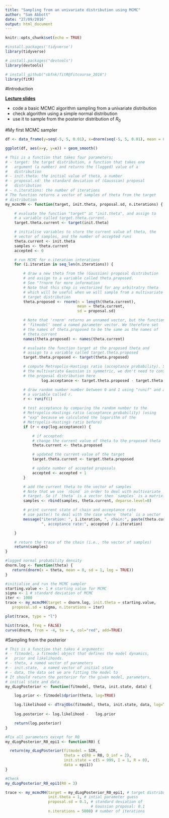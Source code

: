 ```yaml
---
title: "Sampling from an univariate distribution using MCMC"
author: "Sam Abbott"
date: "27/09/2016"
output: html_document
---
```


```r
knitr::opts_chunk$set(echo = TRUE)
```

```r
#install.packages('tidyverse')
library(tidyverse)

# install.packages("devtools")
library(devtools)

# install_github("sbfnk/fitR@fitcourse_2016")
library(fitR)
```

#Introduction

[**Lecture slides**](http://sbfnk.github.io/mfiidd/slides/mcmc_slides1.pdf)

- code a basic MCMC algorithm sampling from a univariate distribution
- check algorithm using a simple normal distribution
- use it to sample from the posterior distribution of $R_0$

#My first MCMC sampler

```r
df <- data_frame(y=seq(-5, 5, 0.01), x=dnorm(seq(-5, 5, 0.01), mean = 0, sd = 1))

ggplot(df, aes(x=y, y=x)) + geom_smooth()
```

```r
# This is a function that takes four parameters:
# - target: the target distribution, a function that takes one
#   argument (a number) and returns the (logged) value of a
#   distribution
# - init.theta: the initial value of theta, a number
# - proposal.sd: the standard deviation of (Gaussian) proposal
#   distribution
# - n.iterations: the number of iterations
# The function returns a vector of samples of theta from the target
# distribution
my_mcmcMH <- function(target, init.theta, proposal.sd, n.iterations) {

    # evaluate the function "target" at "init.theta", and assign to
    # a variable called target.theta.current.
    target.theta.current <- target(init.theta)

    # initialise variables to store the current value of theta, the
    # vector of samples, and the number of accepted runs
    theta.current <- init.theta
    samples <- theta.current
    accepted <- 0

    # run MCMC for n.iteration interations
    for (i.iteration in seq_len(n.iterations)) {

        # draw a new theta from the (Gaussian) proposal distribution
        # and assign to a variable called theta.proposed.  
        # See "?rnorm for more information
        # Note that this step is vectorized for any arbitratry theta 
        # which will be useful when we will sample from a multivariate
        # target distribution
        theta.proposed <- rnorm(n = length(theta.current),
                                mean = theta.current,
                                sd = proposal.sd)

        # Note that 'rnorm' returns an unnamed vector, but the functions of
        # 'fitmodel' need a named parameter vector. We therefore set
        # the names of theta.proposed to be the same as the names of
        # theta.current
        names(theta.proposed) <- names(theta.current)

        # evaluate the function target at the proposed theta and
        # assign to a variable called target.theta.proposed
        target.theta.proposed <- target(theta.proposed)

        # compute Metropolis-Hastings ratio (acceptance probability). Since
        # the multivariate Gaussian is symmetric, we don't need to consider
        # the proposal distribution here
                log.acceptance <- target.theta.proposed - target.theta.current

        # draw random number number between 0 and 1 using "runif" and assign to
        # a variable called r.
        r <- runif(1)

        # test acceptance by comparing the random number to the
        # Metropolis-Hastings ratio (acceptance probability) (using
        # "exp" because we calculated the logarithm of the
        # Metropolis-Hastings ratio before)
        if (r < exp(log.acceptance)) {

            # if accepted:
            # change the current value of theta to the proposed theta
            theta.current <- theta.proposed

            # updated the current value of the target
            target.theta.current <- target.theta.proposed

            # update number of accepted proposals
            accepted <- accepted + 1
        }

        # add the current theta to the vector of samples
        # Note that we use `rbind` in order to deal with multivariate 
        # target. So if `theta` is a vector then `samples` is a matrix.
        samples <- rbind(samples, theta.current, deparse.level=0)

        # print current state of chain and acceptance rate
        # use paste() to deal with the case where `theta` is a vector
        message("iteration: ", i.iteration, ", chain:", paste(theta.current, collapse=" "),
                ", acceptance rate:", accepted / i.iteration)

    }

    # return the trace of the chain (i.e., the vector of samples)
    return(samples)
}
```

```r
#logged normal probability density
dnorm.log <- function(theta) {
   return(dnorm(x = theta, mean = 0, sd = 1, log = TRUE))
}

#initialise and run the MCMC sampler
starting.value <- 1 # starting value for MCMC
sigma <- 1 # standard deviation of MCMC
iter <- 1000
trace <- my_mcmcMH(target = dnorm.log, init.theta = starting.value,
   proposal.sd = sigma, n.iterations = iter)

```

```r
plot(trace, type = "l")
```

```r
hist(trace, freq = FALSE)
curve(dnorm, from = -4, to = 4, col="red", add=TRUE)
```

#Sampling from the posterior

```r

# This is a function that takes 4 arguments:
# - fitmodel, a fitmodel object that defines the model dynamics,
#   prior and likelihoods.
# - theta, a named vector of parameters
# - init.state,  a named vector of initial state
# - data, the data set we are fitting the model to
# It should return the posterior for the given model, parameters,
# initial state and data.
my_dLogPosterior <- function(fitmodel, theta, init.state, data) {

    log.prior <- fitmodel$dprior(theta, log=TRUE)

    log.likelihood <- dTrajObs(fitmodel, theta, init.state, data, log=TRUE)
    
    log.posterior <- log.likelihood -   log.prior

    return(log.posterior)
}

#Fix all parameters except for R0
my_dLogPosterior_R0_epi1 <- function(R0) {

  return(my_dLogPosterior(fitmodel = SIR,
                          theta = c(R0 = R0, D_inf = 2),
                          init.state = c(S = 999, I = 1, R = 0),
                          data = epi1))
}

#Check
my_dLogPosterior_R0_epi1(R0 = 3)
```

```r
trace <- my_mcmcMH(target = my_dLogPosterior_R0_epi1, # target distribution
                   init.theta = 1, # intial parameter guess
                   proposal.sd = 0.1, # standard deviation of
                                      # Gaussian proposal: 0.1
                   n.iterations = 5000) # number of iterations
```
